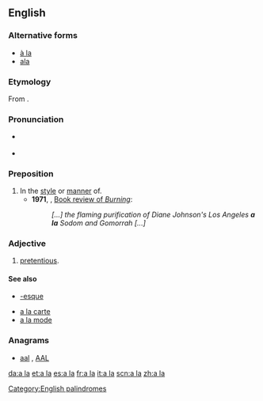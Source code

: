 {{also|Appendix:Variations of "ala"}}
==English==

===Alternative forms===
* [[à la]] {{qualifier|less common}}
* [[ala#Etymology 2|ala]] {{qualifier|colloquial}}

===Etymology===
From {{etyl|fr|en}} {{term|à la|lang=fr}}.

===Pronunciation===
* {{a|UK}} {{IPA|/æ læ/}}
* {{a|US}} {{IPA|/ɑ lɑ/}}

===Preposition===
{{en-prep|head=[[a]] [[la]]}}

# In the [[style]] or [[manner]] of.
#* '''1971''', ''{{w|The New York Times}}'', [http://web.archive.org/20090410083445/http://www.nytimes.com/books/00/04/16/specials/johnson-burning.html Book review of ''Burning'']:
#*: ''[...] the flaming purification of Diane Johnson's Los Angeles '''a la''' Sodom and Gomorrah [...]''

===Adjective===
{{en-adj|head=[[a]] [[la]]|-}}

# {{context|British|slang|lang=en}} [[pretentious]].

====See also====
* [[-esque]]
<!--Note: these come from French and so do not count as "Derived terms" for the English term-->
* [[a la carte]]
* [[a la mode]]

===Anagrams===
* [[aal#English|aal]] , [[AAL#English|AAL]]

[[Category:English palindromes]]

[[da:a la]]
[[et:a la]]
[[es:a la]]
[[fr:a la]]
[[it:a la]]
[[scn:a la]]
[[zh:a la]]